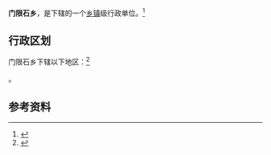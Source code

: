 {{中国乡级行政区|14/09/22/203/000}}

'''门限石乡'''，是{{PRC admin/fullname|14/09/22/203/000|3}}下辖的一个[[乡镇|乡镇]]级行政单位。<ref>{{PRC admin/ref sgc|{{PRC admin/parent|14/09/22/203/000}}}}</ref>

== 行政区划 ==

门限石乡下辖以下地区：<ref>{{PRC admin/ref sgc|14/09/22/203/000}}</ref>

{{PRC admin/children|14/09/22/203/000}}。

== 参考资料 ==

{{reflist}}

{{行政区划小作品}}
{{PRC admin/navcat|14/09/22/203/000}}